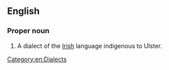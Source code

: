 ==English==
{{wikipedia}}

===Proper noun===
{{en-proper noun}}

# {{lb|en|Ireland}} A dialect of the [[Irish]] language indigenous to Ulster.

[[Category:en:Dialects]]